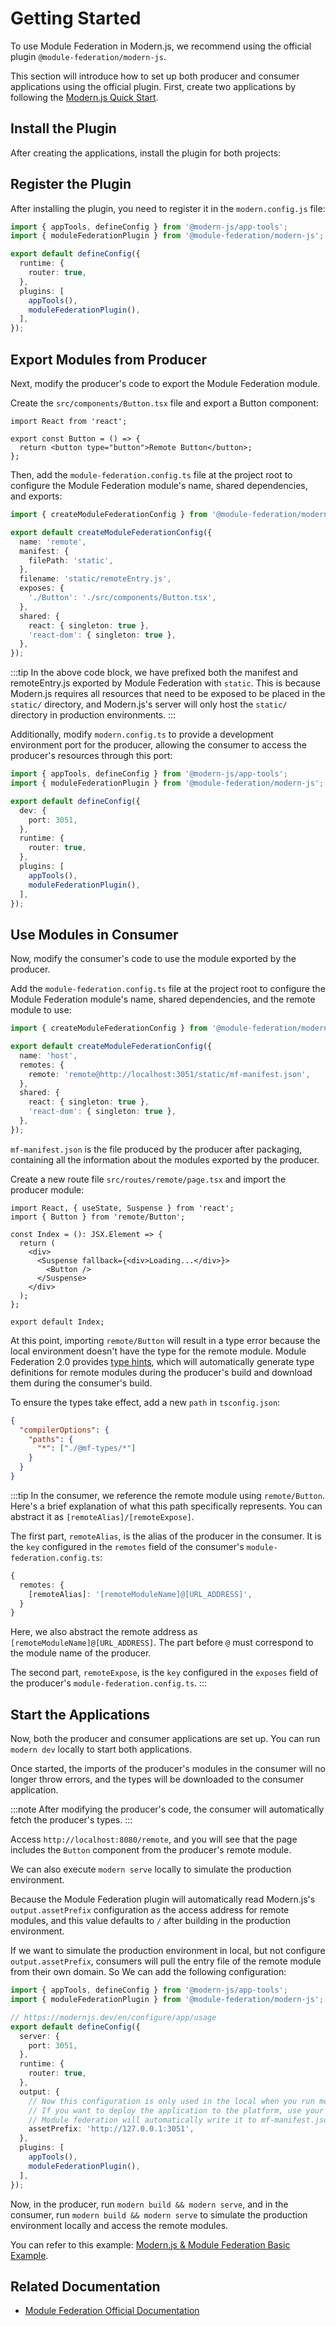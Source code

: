 # Getting Started

To use Module Federation in Modern.js, we recommend using the official plugin `@module-federation/modern-js`.

This section will introduce how to set up both producer and consumer applications using the official plugin. First, create two applications by following the [Modern.js Quick Start](/guides/get-started/quick-start).

## Install the Plugin

After creating the applications, install the plugin for both projects:


<PackageManagerTabs command="add @module-federation/modern-js" />

## Register the Plugin

After installing the plugin, you need to register it in the `modern.config.js` file:

```ts
import { appTools, defineConfig } from '@modern-js/app-tools';
import { moduleFederationPlugin } from '@module-federation/modern-js';

export default defineConfig({
  runtime: {
    router: true,
  },
  plugins: [
    appTools(),
    moduleFederationPlugin(),
  ],
});
```

## Export Modules from Producer

Next, modify the producer's code to export the Module Federation module.

Create the `src/components/Button.tsx` file and export a Button component:

```tsx title="src/components/Button.tsx"
import React from 'react';

export const Button = () => {
  return <button type="button">Remote Button</button>;
};
```

Then, add the `module-federation.config.ts` file at the project root to configure the Module Federation module's name, shared dependencies, and exports:

```ts title="module-federation.config.ts"
import { createModuleFederationConfig } from '@module-federation/modern-js';

export default createModuleFederationConfig({
  name: 'remote',
  manifest: {
    filePath: 'static',
  },
  filename: 'static/remoteEntry.js',
  exposes: {
    './Button': './src/components/Button.tsx',
  },
  shared: {
    react: { singleton: true },
    'react-dom': { singleton: true },
  },
});
```

:::tip
In the above code block, we have prefixed both the manifest and remoteEntry.js exported by Module Federation with `static`. This is because Modern.js requires all resources that need to be exposed to be placed in the `static/` directory, and Modern.js's server will only host the `static/` directory in production environments.
:::

Additionally, modify `modern.config.ts` to provide a development environment port for the producer, allowing the consumer to access the producer's resources through this port:

```ts title="modern.config.ts"
import { appTools, defineConfig } from '@modern-js/app-tools';
import { moduleFederationPlugin } from '@module-federation/modern-js';

export default defineConfig({
  dev: {
    port: 3051,
  },
  runtime: {
    router: true,
  },
  plugins: [
    appTools(),
    moduleFederationPlugin(),
  ],
});
```

## Use Modules in Consumer

Now, modify the consumer's code to use the module exported by the producer.

Add the `module-federation.config.ts` file at the project root to configure the Module Federation module's name, shared dependencies, and the remote module to use:

```ts title="module-federation.config.ts"
import { createModuleFederationConfig } from '@module-federation/modern-js';

export default createModuleFederationConfig({
  name: 'host',
  remotes: {
    remote: 'remote@http://localhost:3051/static/mf-manifest.json',
  },
  shared: {
    react: { singleton: true },
    'react-dom': { singleton: true },
  },
});
```

`mf-manifest.json` is the file produced by the producer after packaging, containing all the information about the modules exported by the producer.

Create a new route file `src/routes/remote/page.tsx` and import the producer module:

```tsx title="src/routes/remote/page.tsx"
import React, { useState, Suspense } from 'react';
import { Button } from 'remote/Button';

const Index = (): JSX.Element => {
  return (
    <div>
      <Suspense fallback={<div>Loading...</div>}>
        <Button />
      </Suspense>
    </div>
  );
};

export default Index;
```

At this point, importing `remote/Button` will result in a type error because the local environment doesn't have the type for the remote module. Module Federation 2.0 provides [type hints](https://module-federation.io/zh/guide/basic/type-prompt.html), which will automatically generate type definitions for remote modules during the producer's build and download them during the consumer's build.

To ensure the types take effect, add a new `path` in `tsconfig.json`:

```json title="tsconfig.json"
{
  "compilerOptions": {
    "paths": {
      "*": ["./@mf-types/*"]
    }
  }
}
```

:::tip
In the consumer, we reference the remote module using `remote/Button`. Here's a brief explanation of what this path specifically represents. You can abstract it as `[remoteAlias]/[remoteExpose]`.

The first part, `remoteAlias`, is the alias of the producer in the consumer. It is the `key` configured in the `remotes` field of the consumer's `module-federation.config.ts`:

```ts
{
  remotes: {
    [remoteAlias]: '[remoteModuleName]@[URL_ADDRESS]',
  }
}
```

Here, we also abstract the remote address as `[remoteModuleName]@[URL_ADDRESS]`. The part before `@` must correspond to the module name of the producer.

The second part, `remoteExpose`, is the `key` configured in the `exposes` field of the producer's `module-federation.config.ts`.
:::

## Start the Applications

Now, both the producer and consumer applications are set up. You can run `modern dev` locally to start both applications.

Once started, the imports of the producer's modules in the consumer will no longer throw errors, and the types will be downloaded to the consumer application.

:::note
After modifying the producer's code, the consumer will automatically fetch the producer's types.
:::

Access `http://localhost:8080/remote`, and you will see that the page includes the `Button` component from the producer's remote module.

We can also execute `modern serve` locally to simulate the production environment.

Because the Module Federation plugin will automatically read Modern.js's `output.assetPrefix` configuration as the access address for remote modules, and this value defaults to `/` after building in the production environment.

If we want to simulate the production environment in local, but not configure `output.assetPrefix`, consumers will pull the entry file of the remote module from their own domain. So We can add the following configuration:

```ts
import { appTools, defineConfig } from '@modern-js/app-tools';
import { moduleFederationPlugin } from '@module-federation/modern-js';

// https://modernjs.dev/en/configure/app/usage
export default defineConfig({
  server: {
    port: 3051,
  },
  runtime: {
    router: true,
  },
  output: {
    // Now this configuration is only used in the local when you run modern serve command.
    // If you want to deploy the application to the platform, use your own domain name.
    // Module federation will automatically write it to mf-manifest.json, which influences consumer to fetch remoteEntry.js.
    assetPrefix: 'http://127.0.0.1:3051',
  },
  plugins: [
    appTools(),
    moduleFederationPlugin(),
  ],
});
```

Now, in the producer, run `modern build && modern serve`, and in the consumer, run `modern build && modern serve` to simulate the production environment locally and access the remote modules.

You can refer to this example: [Modern.js & Module Federation Basic Example](https://github.com/web-infra-dev/modern-js-examples/tree/main/examples/module-federation/base).

## Related Documentation

- [Module Federation Official Documentation](https://module-federation.io/zh/guide/framework/modernjs.html)

